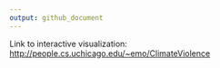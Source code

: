 ```yaml
---
output: github_document
---
```


Link to interactive visualization: <http://people.cs.uchicago.edu/~emo/ClimateViolence>